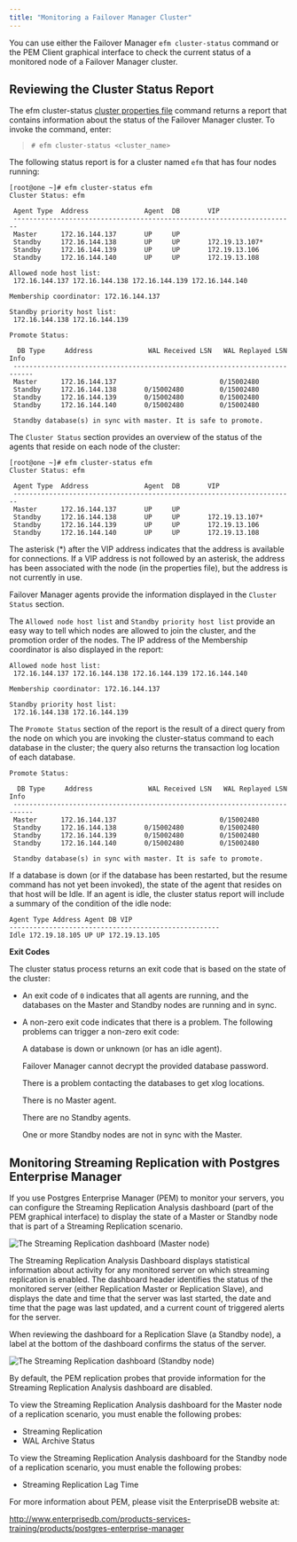 ```yaml
---
title: "Monitoring a Failover Manager Cluster"
---
```


<div id="monitoring_efm_cluster" class="registered_link"></div>


You can use either the Failover Manager `efm cluster-status` command or the PEM Client graphical interface to check the current status of a monitored node of a Failover Manager cluster.

## Reviewing the Cluster Status Report

The efm cluster-status [cluster properties file](#efm_cluster_status) command returns a report that contains information about the status of the Failover Manager cluster. To invoke the command, enter:

> `# efm cluster-status <cluster_name>`

The following status report is for a cluster named `efm` that has four nodes running:

    [root@one ~]# efm cluster-status efm
    Cluster Status: efm

     Agent Type  Address              Agent  DB       VIP
     -----------------------------------------------------------------------
     Master      172.16.144.137       UP     UP        
     Standby     172.16.144.138       UP     UP       172.19.13.107* 
     Standby     172.16.144.139       UP     UP       172.19.13.106 
     Standby     172.16.144.140       UP     UP       172.19.13.108 

    Allowed node host list:
     172.16.144.137 172.16.144.138 172.16.144.139 172.16.144.140

    Membership coordinator: 172.16.144.137

    Standby priority host list:
     172.16.144.138 172.16.144.139

    Promote Status:

      DB Type     Address              WAL Received LSN   WAL Replayed LSN   Info
     ---------------------------------------------------------------------------
     Master      172.16.144.137                          0/15002480         
     Standby     172.16.144.138       0/15002480         0/15002480         
     Standby     172.16.144.139       0/15002480         0/15002480         
     Standby     172.16.144.140       0/15002480         0/15002480         

     Standby database(s) in sync with master. It is safe to promote.

The `Cluster Status` section provides an overview of the status of the agents that reside on each node of the cluster:

    [root@one ~]# efm cluster-status efm
    Cluster Status: efm

     Agent Type  Address              Agent  DB       VIP
     -----------------------------------------------------------------------
     Master      172.16.144.137       UP     UP        
     Standby     172.16.144.138       UP     UP       172.19.13.107* 
     Standby     172.16.144.139       UP     UP       172.19.13.106 
     Standby     172.16.144.140       UP     UP       172.19.13.108 

The asterisk (\*) after the VIP address indicates that the address is available for connections. If a VIP address is not followed by an asterisk, the address has been associated with the node (in the properties file), but the address is not currently in use.

Failover Manager agents provide the information displayed in the `Cluster Status` section.

The `Allowed node host list` and `Standby priority host list` provide an easy way to tell which nodes are allowed to join the cluster, and the promotion order of the nodes. The IP address of the Membership coordinator is also displayed in the report:

    Allowed node host list:
     172.16.144.137 172.16.144.138 172.16.144.139 172.16.144.140

    Membership coordinator: 172.16.144.137

    Standby priority host list:
     172.16.144.138 172.16.144.139

The `Promote Status` section of the report is the result of a direct query from the node on which you are invoking the cluster-status command to each database in the cluster; the query also returns the transaction log location of each database.

    Promote Status:

      DB Type     Address              WAL Received LSN   WAL Replayed LSN   Info
     ---------------------------------------------------------------------------
     Master      172.16.144.137                          0/15002480         
     Standby     172.16.144.138       0/15002480         0/15002480         
     Standby     172.16.144.139       0/15002480         0/15002480         
     Standby     172.16.144.140       0/15002480         0/15002480         

     Standby database(s) in sync with master. It is safe to promote.

If a database is down (or if the database has been restarted, but the resume command has not yet been invoked), the state of the agent that resides on that host will be Idle. If an agent is idle, the cluster status report will include a summary of the condition of the idle node:

    Agent Type Address Agent DB VIP
    -----------------------------------------------------
    Idle 172.19.18.105 UP UP 172.19.13.105

**Exit Codes**

The cluster status process returns an exit code that is based on the state of the cluster:

-   An exit code of `0` indicates that all agents are running, and the databases on the Master and Standby nodes are running and in sync.

-   A non-zero exit code indicates that there is a problem. The following problems can trigger a non-zero exit code:

    A database is down or unknown (or has an idle agent).

    Failover Manager cannot decrypt the provided database password.

    There is a problem contacting the databases to get xlog locations.

    There is no Master agent.

    There are no Standby agents.

    One or more Standby nodes are not in sync with the Master.

<div id="monitoring_streaming_replication" class="registered_link"></div>

## Monitoring Streaming Replication with Postgres Enterprise Manager

If you use Postgres Enterprise Manager (PEM) to monitor your servers, you can configure the Streaming Replication Analysis dashboard (part of the PEM graphical interface) to display the state of a Master or Standby node that is part of a Streaming Replication scenario.

![*The Streaming Replication dashboard (Master node)*](images/str_replication_dashboard_master.png)

The Streaming Replication Analysis Dashboard displays statistical information about activity for any monitored server on which streaming replication is enabled. The dashboard header identifies the status of the monitored server (either Replication Master or Replication Slave), and displays the date and time that the server was last started, the date and time that the page was last updated, and a current count of triggered alerts for the server.

When reviewing the dashboard for a Replication Slave (a Standby node), a label at the bottom of the dashboard confirms the status of the server.

![*The Streaming Replication dashboard (Standby node)*](images/str_replication_dashboard_standby.png)

By default, the PEM replication probes that provide information for the Streaming Replication Analysis dashboard are disabled.

To view the Streaming Replication Analysis dashboard for the Master node of a replication scenario, you must enable the following probes:

-   Streaming Replication
-   WAL Archive Status

To view the Streaming Replication Analysis dashboard for the Standby node of a replication scenario, you must enable the following probes:

-   Streaming Replication Lag Time

For more information about PEM, please visit the EnterpriseDB website at:

<http://www.enterprisedb.com/products-services-training/products/postgres-enterprise-manager>
